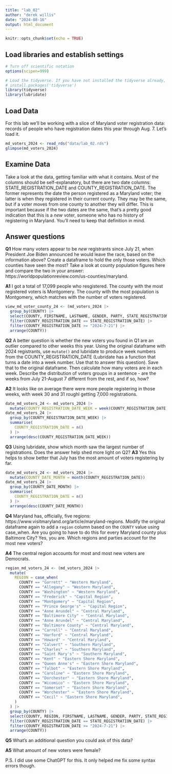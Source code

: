 ```yaml
---
title: "lab_02"
author: "derek willis"
date: "2024-08-16"
output: html_document
---
```


```r
knitr::opts_chunk$set(echo = TRUE)
```

## Load libraries and establish settings

```r
# Turn off scientific notation
options(scipen=999)

# Load the tidyverse. If you have not installed the tidyverse already, remove the # from the next line and run it first.  
# install.packages('tidyverse')
library(tidyverse)
library(lubridate)
```

## Load Data

For this lab we'll be working with a slice of Maryland voter registration data: records of people who have registration dates this year through Aug. 7. Let's load it.

```r
md_voters_2024 <- read_rds("data/lab_02.rds")
glimpse(md_voters_2024)
```

## Examine Data

Take a look at the data, getting familiar with what it contains. Most of the columns should be self-explanatory, but there are two date columns: STATE_REGISTRATION_DATE and COUNTY_REGISTRATION_DATE. The former represents the date the person registered as a Maryland voter; the latter is when they registered in their current county. They may be the same, but if a voter moves from one county to another they will differ. This is important because if the two dates are the same, that's a pretty good indication that this is a *new* voter, someone who has no history of registering in Maryland. You'll need to keep that definition in mind.

## Answer questions

**Q1** How many voters appear to be *new* registrants since July 21, when President Joe Biden announced he would leave the race, based on the information above? Create a dataframe to hold the only those voters. Which counties have seen the most? Take a look at county population figures here and compare the two in your answer: https://worldpopulationreview.com/us-counties/maryland.

**A1** I got a total of 17,099 people who resgistered. The county with the most registered voters is Montgomery. The county with the most population is Montgomery, which matches with the number of voters registered.

```r
view_md_voter_county_24 <- (md_voters_2024 |>
  group_by(COUNTY) |>
  select(COUNTY, FIRSTNAME, LASTNAME, GENDER, PARTY, STATE_REGISTRATION_DATE, COUNTY_REGISTRATION_DATE) |>
  filter(COUNTY_REGISTRATION_DATE == STATE_REGISTRATION_DATE) |>
  filter(COUNTY_REGISTRATION_DATE >= "2024-7-21") |>
  arrange(COUNTY))
```

**Q2** A better question is whether the new voters you found in Q1 are an outlier compared to other weeks this year. Using the original dataframe with 2024 registrants, use `mutate()` and lubridate to produce week numbers from the COUNTY_REGISTRATION_DATE (Lubridate has a function that turns a date into a week number. Use that to answer this question). Save that to the original dataframe. Then calculate how many voters are in each week. Describe the distribution of voters groups in a sentence - are the weeks from July 21-August 7 different from the rest, and if so, how?

**A2** It looks like on average there were more people registering in those weeks, with week 30 and 31 roughl getting 7,000 registrations.

```r
date_md_voters_24 <- md_voters_2024 |>
  mutate(COUNTY_REGISTRATION_DATE_WEEK = week(COUNTY_REGISTRATION_DATE))
date_md_voters_24 |>
  group_by(COUNTY_REGISTRATION_DATE_WEEK) |>
  summarise(
    COUNTY_REGISTRATION_DATE = n()
  ) |>
  arrange(desc(COUNTY_REGISTRATION_DATE_WEEK))
```

**Q3** Using lubridate, show which month saw the largest number of registrations. Does the answer help shed more light on Q2?
**A3** Yes this helps to show better that July has the most amount of voters registering by far. 

```r
date_md_voters_24 <- md_voters_2024 |>
  mutate(COUNTY_DATE_MONTH = month(COUNTY_REGISTRATION_DATE))
date_md_voters_24 |>
  group_by(COUNTY_DATE_MONTH) |>
  summarise(
    COUNTY_REGISTRATION_DATE = n()
  ) |>
  arrange(desc(COUNTY_DATE_MONTH))
```

**Q4** Maryland has, officially, five regions: https://www.visitmaryland.org/article/maryland-regions. Modify the original dataframe again to add a `region` column based on the `COUNTY` value using case_when. Are you going to have to do this for every Maryland county plus Baltimore City? Yes, you are. Which regions and parties account for the most new voters?

**A4** The central region accounts for most and most new voters are Democrats.

```r
region_md_voters_24 <- (md_voters_2024 |>
  mutate(
    REGION = case_when(
      COUNTY == "Garrett" ~ "Western Maryland",
      COUNTY == "Allegany" ~ "Western Maryland",
      COUNTY == "Washington" ~ "Western Maryland",
      COUNTY == "Frederick" ~ "Capital Region",
      COUNTY == "Montgomery" ~ "Capital Region",
      COUNTY == "Prince George's" ~ "Capital Region",
      COUNTY == "Anne Arundel" ~ "Central Maryland",
      COUNTY == "Baltimore City" ~ "Central Maryland",
      COUNTY == "Anne Arundel" ~ "Central Maryland",
      COUNTY == "Baltimore County" ~ "Central Maryland",
      COUNTY == "Carroll" ~ "Central Maryland",
      COUNTY == "Harford" ~ "Central Maryland",
      COUNTY == "Howard" ~ "Central Maryland",
      COUNTY == "Calvert" ~ "Southern Maryland",
      COUNTY == "Charles" ~ "Southern Maryland",
      COUNTY == "Saint Mary's" ~ "Southern Maryland",
      COUNTY == "Kent" ~ "Eastern Shore Maryland",
      COUNTY == "Queen Anne's" ~ "Eastern Shore Maryland",
      COUNTY == "Talbot" ~ "Eastern Shore Maryland",
      COUNTY == "Caroline" ~ "Eastern Shore Maryland",
      COUNTY == "Dorchester" ~ "Eastern Shore Maryland",
      COUNTY == "Wicomico" ~ "Eastern Shore Maryland",
      COUNTY == "Somerset" ~ "Eastern Shore Maryland",
      COUNTY == "Worchester" ~ "Eastern Shore Maryland",
      COUNTY == "Cecil" ~ "Eastern Shore Maryland",
    )
  ) |>
  group_by(COUNTY) |>
  select(COUNTY, REGION, FIRSTNAME, LASTNAME, GENDER, PARTY, STATE_REGISTRATION_DATE, COUNTY_REGISTRATION_DATE) |>
  filter(COUNTY_REGISTRATION_DATE == STATE_REGISTRATION_DATE) |>
  filter(COUNTY_REGISTRATION_DATE >= "2024-7-21") |>
  arrange(COUNTY))
```

**Q5** What's an additional question you could ask of this data?

**A5** What amount of new voters were female?

P.S. I did use some ChatGPT for this. It only helped me fix some syntax errors though.
